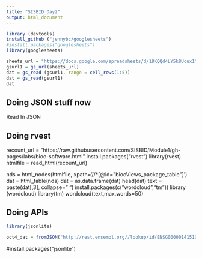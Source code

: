 ```yaml
---
title: "SISBID_Day2"
output: html_document
---
```


```r
library (devtools)
install_github ("jennybc/googlesheets")
#install.packages("googlesheets")
library(googlesheets)
```

```r
sheets_url = "https://docs.google.com/spreadsheets/d/18KQQd4LY5k8Ucux1MvWCsQGQJlvd0ECTnn-3ixdOKFM/pubhtml"
gsurl1 = gs_url(sheets_url)
dat = gs_read (gsurl1, range = cell_rows(1:5))
dat = gs_read(gsurl1)
dat
```


## Doing JSON stuff now

Read In JSON

## Doing rvest

recount_url = "https://raw.githubusercontent.com/SISBID/Module1/gh-pages/labs/bioc-software.html"
install.packages("rvest")
library(rvest)
htmlfile = read_html(recount_url)


nds = html_nodes(htmlfile, xpath='//*[@id="biocViews_package_table"]')
dat = html_table(nds)
dat = as.data.frame(dat)
head(dat)
text = paste(dat[,3], collapse=" ")
install.packages(c("wordcloud","tm"))
library (wordcloud)
library(tm)
wordcloud(text,max.words=50)


## Doing APIs

```r

library(jsonlite)

oct4_dat = fromJSON("http://rest.ensembl.org//lookup/id/ENSG00000141510?content-type=application/json;expand=1")


```


#install.packages("jsonlite")
